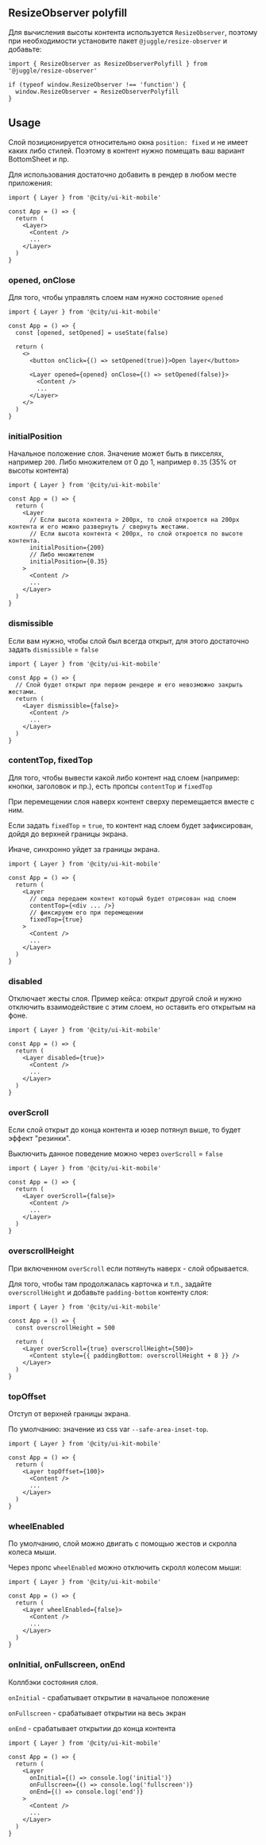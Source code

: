 
<Meta title="Layer/Usage" component={null} />

## ResizeObserver polyfill

Для вычисления высоты контента используется `ResizeObserver`, поэтому при необходимости установите пакет `@juggle/resize-observer` и добавьте:

```tsx
import { ResizeObserver as ResizeObserverPolyfill } from '@juggle/resize-observer'

if (typeof window.ResizeObserver !== 'function') {
  window.ResizeObserver = ResizeObserverPolyfill
}
```

## Usage

Слой позиционируется относительно окна `position: fixed` и не имеет каких либо стилей. Поэтому в контент нужно помещать ваш вариант BottomSheet и пр.

Для использования достаточно добавить в рендер в любом месте приложения:

```tsx
import { Layer } from '@city/ui-kit-mobile'

const App = () => {
  return (
    <Layer>
      <Content />
      ...
    </Layer>
  )
}
```

### opened, onClose

Для того, чтобы управлять слоем нам нужно состояние `opened`

```tsx
import { Layer } from '@city/ui-kit-mobile'

const App = () => {
  const [opened, setOpened] = useState(false)

  return (
    <>
      <button onClick={() => setOpened(true)}>Open layer</button>

      <Layer opened={opened} onClose={() => setOpened(false)}>
        <Content />
        ...
      </Layer>
    </>
  )
}
```

### initialPosition

Начальное положение слоя. Значение может быть в пикселях, например `200`. Либо множителем от 0 до 1, например `0.35` (35% от высоты контента)

```tsx
import { Layer } from '@city/ui-kit-mobile'

const App = () => {
  return (
    <Layer
      // Если высота контента > 200px, то слой откроется на 200px контента и его можно развернуть / свернуть жестами.
      // Если высота контента < 200px, то слой откроется по высоте контента.
      initialPosition={200}
      // Либо множителем
      initialPosition={0.35}
    >
      <Content />
      ...
    </Layer>
  )
}
```

### dismissible

Если вам нужно, чтобы слой был всегда открыт, для этого достаточно задать `dismissible` = `false`

```tsx
import { Layer } from '@city/ui-kit-mobile'

const App = () => {
  // Слой будет открыт при первом рендере и его невозможно закрыть жестами.
  return (
    <Layer dismissible={false}>
      <Content />
      ...
    </Layer>
  )
}
```

### contentTop, fixedTop

Для того, чтобы вывести какой либо контент над слоем (например: кнопки, заголовок и пр.), есть пропсы `contentTop` и `fixedTop`

При перемещении слоя наверх контент сверху перемещается вместе с ним.

Если задать `fixedTop` = `true`, то контент над слоем будет зафиксирован, дойдя до верхней границы экрана.

Иначе, синхронно уйдет за границы экрана.

```tsx
import { Layer } from '@city/ui-kit-mobile'

const App = () => {
  return (
    <Layer
      // сюда передаем контент который будет отрисован над слоем
      contentTop={<div ... />}
      // фиксируем его при перемещении
      fixedTop={true}
    >
      <Content />
      ...
    </Layer>
  )
}
```

### disabled

Отключает жесты слоя. Пример кейса: открыт другой слой и нужно отключить взаимодействие с этим слоем, но оставить его открытым на фоне.

```tsx
import { Layer } from '@city/ui-kit-mobile'

const App = () => {
  return (
    <Layer disabled={true}>
      <Content />
      ...
    </Layer>
  )
}
```

### overScroll

Если слой открыт до конца контента и юзер потянул выше, то будет эффект "резинки".

Выключить данное поведение можно через `overScroll` = `false`

```tsx
import { Layer } from '@city/ui-kit-mobile'

const App = () => {
  return (
    <Layer overScroll={false}>
      <Content />
      ...
    </Layer>
  )
}
```

### overscrollHeight

При включенном `overScroll` если потянуть наверх - слой обрывается.

Для того, чтобы там продолжалась карточка и т.п., задайте `overscrollHeight` и добавьте `padding-bottom` контенту слоя:

```tsx
import { Layer } from '@city/ui-kit-mobile'

const App = () => {
  const overscrollHeight = 500

  return (
    <Layer overScroll={true} overscrollHeight={500}>
      <Content style={{ paddingBottom: overscrollHeight + 8 }} />
    </Layer>
  )
}
```

### topOffset

Отступ от верхней границы экрана.

По умолчанию: значение из css var `--safe-area-inset-top`.

```tsx
import { Layer } from '@city/ui-kit-mobile'

const App = () => {
  return (
    <Layer topOffset={100}>
      <Content />
      ...
    </Layer>
  )
}
```

### wheelEnabled

По умолчанию, слой можно двигать с помощью жестов и скролла колеса мыши.

Через пропс `wheelEnabled` можно отключить скролл колесом мыши:

```tsx
import { Layer } from '@city/ui-kit-mobile'

const App = () => {
  return (
    <Layer wheelEnabled={false}>
      <Content />
      ...
    </Layer>
  )
}
```

### onInitial, onFullscreen, onEnd

Коллбэки состояния слоя.

`onInitial` - срабатывает открытии в начальное положение

`onFullscreen` - срабатывает открытии на весь экран

`onEnd` - срабатывает открытии до конца контента

```tsx
import { Layer } from '@city/ui-kit-mobile'

const App = () => {
  return (
    <Layer
      onInitial={() => console.log('initial')}
      onFullscreen={() => console.log('fullscreen')}
      onEnd={() => console.log('end')}
    >
      <Content />
      ...
    </Layer>
  )
}
```
